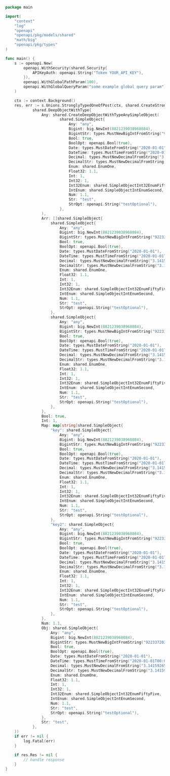 ```go showLineNumbers copy filename="Strongly Typed One Of Post usage example"
package main

import(
	"context"
	"log"
	"openapi"
	"openapi/pkg/models/shared"
	"math/big"
	"openapi/pkg/types"
)

func main() {
    s := openapi.New(
        openapi.WithSecurity(shared.Security{
            APIKeyAuth: openapi.String("Token YOUR_API_KEY"),
        }),
        openapi.WithGlobalPathParam(100),
        openapi.WithGlobalQueryParam("some example global query param"),
    )

    ctx := context.Background()
    res, err := s.Unions.StronglyTypedOneOfPost(ctx, shared.CreateStronglyTypedOneOfObjectDeepObjectWithType(
            shared.DeepObjectWithType{
                Any: shared.CreateDeepObjectWithTypeAnySimpleObject(
                        shared.SimpleObject{
                            Any: "any",
                            Bigint: big.NewInt(8821239038968084),
                            BigintStr: types.MustNewBigIntFromString("9223372036854775808"),
                            Bool: true,
                            BoolOpt: openapi.Bool(true),
                            Date: types.MustDateFromString("2020-01-01"),
                            DateTime: types.MustTimeFromString("2020-01-01T00:00:00.000000001Z"),
                            Decimal: types.MustNewDecimalFromString("3.141592653589793"),
                            DecimalStr: types.MustNewDecimalFromString("3.14159265358979344719667586"),
                            Enum: shared.EnumOne,
                            Float32: 1.1,
                            Int: 1,
                            Int32: 1,
                            Int32Enum: shared.SimpleObjectInt32EnumFiftyFive,
                            IntEnum: shared.SimpleObjectIntEnumSecond,
                            Num: 1.1,
                            Str: "test",
                            StrOpt: openapi.String("testOptional"),
                        },
                ),
                Arr: []shared.SimpleObject{
                    shared.SimpleObject{
                        Any: "any",
                        Bigint: big.NewInt(8821239038968084),
                        BigintStr: types.MustNewBigIntFromString("9223372036854775808"),
                        Bool: true,
                        BoolOpt: openapi.Bool(true),
                        Date: types.MustDateFromString("2020-01-01"),
                        DateTime: types.MustTimeFromString("2020-01-01T00:00:00.000000001Z"),
                        Decimal: types.MustNewDecimalFromString("3.141592653589793"),
                        DecimalStr: types.MustNewDecimalFromString("3.14159265358979344719667586"),
                        Enum: shared.EnumOne,
                        Float32: 1.1,
                        Int: 1,
                        Int32: 1,
                        Int32Enum: shared.SimpleObjectInt32EnumFiftyFive,
                        IntEnum: shared.SimpleObjectIntEnumSecond,
                        Num: 1.1,
                        Str: "test",
                        StrOpt: openapi.String("testOptional"),
                    },
                    shared.SimpleObject{
                        Any: "any",
                        Bigint: big.NewInt(8821239038968084),
                        BigintStr: types.MustNewBigIntFromString("9223372036854775808"),
                        Bool: true,
                        BoolOpt: openapi.Bool(true),
                        Date: types.MustDateFromString("2020-01-01"),
                        DateTime: types.MustTimeFromString("2020-01-01T00:00:00.000000001Z"),
                        Decimal: types.MustNewDecimalFromString("3.141592653589793"),
                        DecimalStr: types.MustNewDecimalFromString("3.14159265358979344719667586"),
                        Enum: shared.EnumOne,
                        Float32: 1.1,
                        Int: 1,
                        Int32: 1,
                        Int32Enum: shared.SimpleObjectInt32EnumFiftyFive,
                        IntEnum: shared.SimpleObjectIntEnumSecond,
                        Num: 1.1,
                        Str: "test",
                        StrOpt: openapi.String("testOptional"),
                    },
                },
                Bool: true,
                Int: 1,
                Map: map[string]shared.SimpleObject{
                    "key": shared.SimpleObject{
                        Any: "any",
                        Bigint: big.NewInt(8821239038968084),
                        BigintStr: types.MustNewBigIntFromString("9223372036854775808"),
                        Bool: true,
                        BoolOpt: openapi.Bool(true),
                        Date: types.MustDateFromString("2020-01-01"),
                        DateTime: types.MustTimeFromString("2020-01-01T00:00:00.000000001Z"),
                        Decimal: types.MustNewDecimalFromString("3.141592653589793"),
                        DecimalStr: types.MustNewDecimalFromString("3.14159265358979344719667586"),
                        Enum: shared.EnumOne,
                        Float32: 1.1,
                        Int: 1,
                        Int32: 1,
                        Int32Enum: shared.SimpleObjectInt32EnumFiftyFive,
                        IntEnum: shared.SimpleObjectIntEnumSecond,
                        Num: 1.1,
                        Str: "test",
                        StrOpt: openapi.String("testOptional"),
                    },
                    "key2": shared.SimpleObject{
                        Any: "any",
                        Bigint: big.NewInt(8821239038968084),
                        BigintStr: types.MustNewBigIntFromString("9223372036854775808"),
                        Bool: true,
                        BoolOpt: openapi.Bool(true),
                        Date: types.MustDateFromString("2020-01-01"),
                        DateTime: types.MustTimeFromString("2020-01-01T00:00:00.000000001Z"),
                        Decimal: types.MustNewDecimalFromString("3.141592653589793"),
                        DecimalStr: types.MustNewDecimalFromString("3.14159265358979344719667586"),
                        Enum: shared.EnumOne,
                        Float32: 1.1,
                        Int: 1,
                        Int32: 1,
                        Int32Enum: shared.SimpleObjectInt32EnumFiftyFive,
                        IntEnum: shared.SimpleObjectIntEnumSecond,
                        Num: 1.1,
                        Str: "test",
                        StrOpt: openapi.String("testOptional"),
                    },
                },
                Num: 1.1,
                Obj: shared.SimpleObject{
                    Any: "any",
                    Bigint: big.NewInt(8821239038968084),
                    BigintStr: types.MustNewBigIntFromString("9223372036854775808"),
                    Bool: true,
                    BoolOpt: openapi.Bool(true),
                    Date: types.MustDateFromString("2020-01-01"),
                    DateTime: types.MustTimeFromString("2020-01-01T00:00:00.000000001Z"),
                    Decimal: types.MustNewDecimalFromString("3.141592653589793"),
                    DecimalStr: types.MustNewDecimalFromString("3.14159265358979344719667586"),
                    Enum: shared.EnumOne,
                    Float32: 1.1,
                    Int: 1,
                    Int32: 1,
                    Int32Enum: shared.SimpleObjectInt32EnumFiftyFive,
                    IntEnum: shared.SimpleObjectIntEnumSecond,
                    Num: 1.1,
                    Str: "test",
                    StrOpt: openapi.String("testOptional"),
                },
                Str: "test",
            },
    ))
    if err != nil {
        log.Fatal(err)
    }

    if res.Res != nil {
        // handle response
    }
}
```
